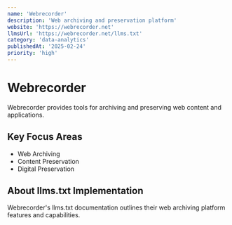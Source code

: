 ```yaml
---
name: 'Webrecorder'
description: 'Web archiving and preservation platform'
website: 'https://webrecorder.net'
llmsUrl: 'https://webrecorder.net/llms.txt'
category: 'data-analytics'
publishedAt: '2025-02-24'
priority: 'high'
---
```


# Webrecorder

Webrecorder provides tools for archiving and preserving web content and applications.

## Key Focus Areas

- Web Archiving
- Content Preservation
- Digital Preservation

## About llms.txt Implementation

Webrecorder's llms.txt documentation outlines their web archiving platform features and capabilities.
